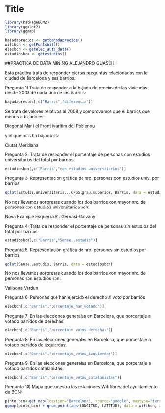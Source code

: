 Title
========================================================


```r
library(PackageBCN2)
library(ggplot2)
library(ggmap)

```

```r
bajadaprecios <- getbajadaprecios()
wifibcn <- getPuntsWifi()
elecbcn <- getelec_auto_data()
estudiosbcn <- getestudios()

```

##PRACTICA DE DATA MINING ALEJANDRO GUASCH

Esta practica trata de responder ciertas preguntas relacionadas con la ciudad de Barcelona y sus barrios:

Pregunta 1) Trata de responder a la bajada de precios de las viviendas desde 2008 de cada uno de los barrios:

```r
bajadaprecios[,c("Barris","diferencia")]
```

Se trata de valores relativos al 2008 y comprovamos que el barrios que menos a bajado es:

Diagonal Mar i el Front Marítim del Poblenou

y el que mas ha bajado es:

Ciutat Meridiana

Pregunta 2) Trata de responder el porcentaje de personas con estudios universitarios del total por barrios:

```r
estudiosbcn[,c("Barris","con_estudios_universitarios")]
```

Pregunta 3) Representación gráfica de nro. personas con estudios univ. por barrios

```r
qplot(Estudis.universitaris...CFGS.grau.superior, Barris, data = estudiosbcn)
```

No nos llevamos sorpresas cuando los dos barrios con mayor nro. de personas con estudios universitarios son:

Nova Example Esquerra
St. Gervasi-Galvany

Pregunta 4) Trata de responder el porcentaje de personas sin estudios del total por barrios:

```r
estudiosbcn[,c("Barris","Sense..estudis")]
```

Pregunta 5) Representación gráfica de nro. personas sin estudios por barrios

```r
qplot(Sense..estudis, Barris, data = estudiosbcn)
```

No nos llevamos sorpresas cuando los dos barrios con mayor nro. de personas son estudios son:

Vallbona
Verdun

Pregunta 6) Personas que han ejercido el derecho al voto por barrios

```r
elecbcn[,c("Barris","porcentaje_han_votado")]
```

Pregunta 7) En las elecciones generales en Barcelona, que porcentaje a votado partidos de derechas:

```r
elecbcn[,c("Barris","porcentaje_votos_derechas")]
```

Pregunta 8) En las elecciones generales en Barcelona, que porcentaje a votado partidos de izquierdas:

```r
elecbcn[,c("Barris","porcentaje_votos_izquierdas")]
```

Pregunta 9) En las elecciones generales en Barcelona, que porcentaje a votado partidos catalanistas:

```r
elecbcn[,c("Barris","porcentaje_votos_catalanistas")]
```

Pregunta 10) Mapa que muestra las estaciones Wifi libres del ayuntamiento de BCN:

```r
pinto_bcn<-get_map(location="Barcelona", source="google", maptype="terrain", zoom=13)
ggmap(pinto_bcn) + geom_point(aes(LONGITUD, LATITUD), data = wifibcn, alpha = .5, color="darkred", size = 3)
```




